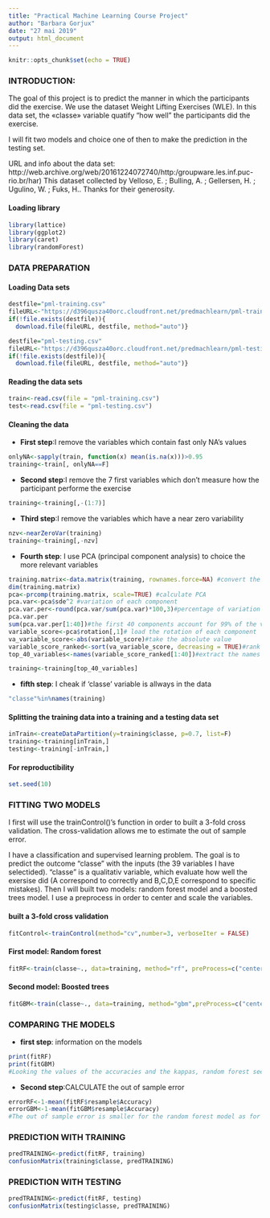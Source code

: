 ```yaml
---
title: "Practical Machine Learning Course Project"
author: "Barbara Gorjux"
date: "27 mai 2019"
output: html_document
---
```


```r
knitr::opts_chunk$set(echo = TRUE)
```

### **INTRODUCTION:**
The goal of this project is to predict the manner in which the participants did the exercise. We use the dataset Weight Lifting Exercises (WLE). In this data set, the «classe» variable quatify "how well" the participants did the exercise. 

I will fit two models and choice one of then to make the prediction in the testing set.

URL and info about the data set:
 http://web.archive.org/web/20161224072740/http:/groupware.les.inf.puc-rio.br/har)
This dataset collected by Velloso, E. ; Bulling, A. ; Gellersen, H. ; Ugulino, W. ; Fuks, H.. Thanks for their generosity.

#### **Loading library**
```r
library(lattice)
library(ggplot2)
library(caret)
library(randomForest)

```
### **DATA PREPARATION**
#### **Loading Data sets**
```r
destfile="pml-training.csv"
fileURL<-"https://d396qusza40orc.cloudfront.net/predmachlearn/pml-training.csv"
if(!file.exists(destfile)){
  download.file(fileURL, destfile, method="auto")}

destfile="pml-testing.csv"
fileURL<-"https://d396qusza40orc.cloudfront.net/predmachlearn/pml-testing.csv"
if(!file.exists(destfile)){
  download.file(fileURL, destfile, method="auto")}
```
#### **Reading the data sets**
```r
train<-read.csv(file = "pml-training.csv")
test<-read.csv(file = "pml-testing.csv")

```
#### **Cleaning the data**

* **First step**:I remove the variables which contain fast only NA's values 
```r
onlyNA<-sapply(train, function(x) mean(is.na(x)))>0.95
training<-train[, onlyNA==F]

```

* **Second step**:I remove the 7 first variables which don't measure how the participant performe the exercise
```r
training<-training[,-(1:7)]
```

* **Third step**:I remove the variables which have a near zero variability
```r
nzv<-nearZeroVar(training)
training<-training[,-nzv]
```

* **Fourth step**: I use PCA (principal component analysis) to choice the more relevant variables
```r
training.matrix<-data.matrix(training, rownames.force=NA) #convert the data frame into a matrix
dim(training.matrix)
pca<-prcomp(training.matrix, scale=TRUE) #calculate PCA
pca.var<-pca$sde^2 #variation of each component
pca.var.per<-round(pca.var/sum(pca.var)*100,3)#percentage of variation
pca.var.per 
sum(pca.var.per[1:40])#the first 40 components account for 99% of the variation
variable_score<-pca$rotation[,1]# load the rotation of each component
va_variable_score<-abs(variable_score)#take the absolute value
variable_score_ranked<-sort(va_variable_score, decreasing = TRUE)#rank the component
top_40_variables<-names(variable_score_ranked[1:40])#extract the names of the 40 best variables

training<-training[top_40_variables]
```
* **fifth step**: I cheak if 'classe' variable is allways in the data
```r
"classe"%in%names(training)
```
#### **Splitting the training data into a training and a testing data set**
```r
inTrain<-createDataPartition(y=training$classe, p=0.7, list=F)
training<-training[inTrain,]
testing<-training[-inTrain,]

```
#### **For reproductibility**
```r
set.seed(10)
```

### **FITTING TWO MODELS**

I first will use the trainControl()'s function in order to built a 3-fold cross validation. The cross-validation allows me to estimate the out of sample error. 

I have a classification and supervised learning problem. The goal is to predict the outcome "classe" with the inputs (the 39 variables I have selectided). "classe" is a qualitativ variable, which evaluate how well the exersise did (A correspond to correctly and B,C,D,E correspond to specific mistakes). Then I will built two models: random forest model and a boosted trees model. I use a preprocess in order to center and scale the variables.

#### **built a 3-fold cross validation**
```r
fitControl<-trainControl(method="cv",number=3, verboseIter = FALSE)

```

#### **First model: Random forest**
```r
fitRF<-train(classe~., data=training, method="rf", preProcess=c("center", "scale"), trControl=fitControl)
```

#### **Second model: Boosted trees**
```r
fitGBM<-train(classe~., data=training, method="gbm",preProcess=c("center", "scale"), trControl=fitControl, verbose=FALSE)

```

### **COMPARING THE MODELS** 
* **first step**: information on the models
```r
print(fitRF)
print(fitGBM)
#Looking the values of the accuracies and the kappas, random forest seems to be a better model than boosted trees.
```
* **Second step**:CALCULATE the out of sample error
```r
errorRF<-1-mean(fitRF$resample$Accuracy)
errorGBM<-1-mean(fitGBM$resample$Accuracy)
#The out of sample error is smaller for the random forest model as for the boosted trees. I choice the random forest model.
```

### **PREDICTION WITH TRAINING**
```r
predTRAINING<-predict(fitRF, training)
confusionMatrix(training$classe, predTRAINING)
```

### **PREDICTION WITH TESTING**
```r
predTRAINING<-predict(fitRF, testing)
confusionMatrix(testing$classe, predTRAINING)

```



